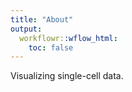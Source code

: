 ```yaml
---
title: "About"
output:
  workflowr::wflow_html:
    toc: false
---
```


Visualizing single-cell data.

